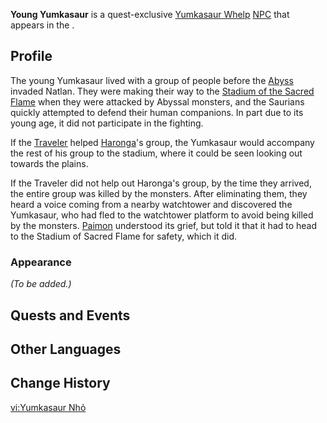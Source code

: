 {{Meta
<!-- Remove this template after adding the missing info -->
|missing_NPC_profile  = yes
<!--
|missing_NPC_idle     = yes
|missing_NPC_dialogue = yes
-->
}}
{{Character Infobox
|type             = Quest NPC
|group            = Yumkasaurus
|group2           = Saurians
|image            = NPC Young Yumkasaur.png
|realname         = <!-- Optional, if different from in-game name -->
|deceased         = <!-- Past (for deceased prior to events of the game) or free response -->
|region           = Natlan
|location         = Natlan
|title            = 

|ancestry         = <!-- Clan/family -->
|father           = 
|mother           = 
|spouse           = 
|sibling          = 
|child            = 
|relative         = 

|voiceEN          = 
|voiceCN          = 
|voiceJP          = 
|voiceKR          = 
}}
'''Young Yumkasaur''' is a quest-exclusive [[Yumkasaur Whelp]] [[NPC]] that appears in the {{Quest|Despair Engulfs the Heavens}}.
<!--
==Location==
{{subst:#tag:gallery|
NPC Location {{subst:#titleparts:{{subst:PAGENAME}}}}.png{{subst:!}}{{subst:#titleparts:{{subst:PAGENAME}}}}'s location
NPC Location {{subst:#titleparts:{{subst:PAGENAME}}}} Context.png{{subst:!}}Additional context
}}
-->
==Profile==
<!--Detailed story/lore information goes here.-->
The young Yumkasaur lived with a group of people before the [[Abyss]] invaded Natlan. They were making their way to the [[Stadium of the Sacred Flame]] when they were attacked by Abyssal monsters, and the Saurians quickly attempted to defend their human companions. In part due to its young age, it did not participate in the fighting. 

If the [[Traveler]] helped [[Haronga]]'s group, the Yumkasaur would accompany the rest of his group to the stadium, where it could be seen looking out towards the plains.

If the Traveler did not help out Haronga's group, by the time they arrived, the entire group was killed by the monsters. After eliminating them, they heard a voice coming from a nearby watchtower and discovered the Yumkasaur, who had fled to the watchtower platform to avoid being killed by the monsters. [[Paimon]] understood its grief, but told it that it had to head to the Stadium of Sacred Flame for safety, which it did.

===Appearance===
<!--Keep appearance section short and concise. Limit to 2 paragraphs with 3-4 sentences each.-->
''(To be added.)''

==Quests and Events==
{{Quests and Events}}
<!--
==Idle Quotes==
{{Dialogue Start}}
:{{DIcon|Idle}} {{Tx}}
::{{A|VO {{subst:#titleparts:{{subst:PAGENAME}}}} 01.ogg}} "{{Tx}}"
{{Dialogue End}}

==Dialogue==
{{Dialogue Start}}
:'''{{subst:#titleparts:{{subst:PAGENAME}}}}:''' 
:{{DIcon}}
{{Dialogue End}}

==Event Dialogue==
===Event Name===
{{Dialogue Start}}
:'''{{subst:#titleparts:{{subst:PAGENAME}}}}:'''
{{Dialogue End}}
-->
==Other Languages==
{{Other Languages|default_hidden=1
|en      = Young Yumkasaur
|zhs     = 幼小的匿叶龙
|zhs_rm  = Yòuxiǎo de Nìyè-lóng
|zht     = 幼小的匿葉龍
|zht_rm  = Yòuxiǎo de Nìyè-lóng
|ja      = 幼いユムカ竜
|ja_rm   = Osanai Yumuka-ryuu
|ko      = 어린 숲룡
|es      = Cría de Yumkasaurio
|fr      = Petit yumkasaure
|ru      = Детёныш юмказавра
|th      = Yumkasaurus ตัวน้อย
|th_rm   = 
|vi      = Yumkasaur Nhỏ
|de      = Junger Yumkasaurier
|id      = Yumkasaurus Muda
|pt      = Yumkassauro Jovem
|tr      = Genç Yumkazor
|it      = Yumkasauro giovane
}}

==Change History==
{{Change History|5.1}}
<!--
==References==
{{Reflist}}
-->

[[vi:Yumkasaur Nhỏ]]